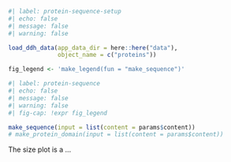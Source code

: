 ```r
#| label: protein-sequence-setup
#| echo: false
#| message: false
#| warning: false

load_ddh_data(app_data_dir = here::here("data"),
              object_name = c("proteins"))

fig_legend <- 'make_legend(fun = "make_sequence")'
```

```r
#| label: protein-sequence
#| echo: false
#| message: false
#| warning: false
#| fig-cap: !expr fig_legend

make_sequence(input = list(content = params$content))
# make_protein_domain(input = list(content = params$content))
```
The size plot is a ...   

